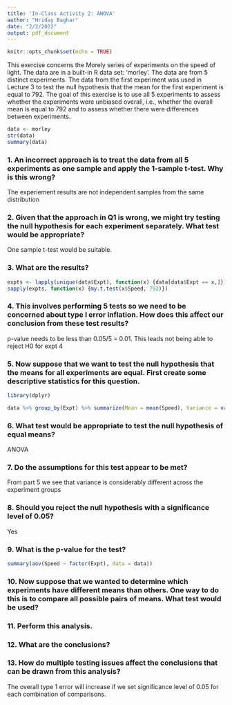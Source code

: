 ```yaml
---
title: 'In-Class Activity 2: ANOVA'
author: "Hriday Baghar"
date: "2/2/2022"
output: pdf_document
---
```


```r
knitr::opts_chunk$set(echo = TRUE)
```

This exercise concerns the Morely series of experiments on the speed of light. The data are in a built-in R 
data set: ‘morley’. The data are from 5 distinct experiments. The data from the first experiment was used in 
Lecture 3 to test the null hypothesis that the mean for the first experiment is equal to 792. The goal of this 
exercise is to use all 5 experiments to assess whether the experiments were unbiased overall, i.e., whether 
the overall mean is equal to 792 and to assess whether there were differences between experiments.

```r
data <- morley
str(data)
summary(data)
```

### 1. An incorrect approach is to treat the data from all 5 experiments as one sample and apply the 1-sample t-test. Why is this wrong?
The experiement results are not independent samples from the same distribution

### 2. Given that the approach in Q1 is wrong, we might try testing the null hypothesis for each experiment separately. What test would be appropriate?
One sample t-test would be suitable.

### 3. What are the results?
```r
expts <- lapply(unique(data$Expt), function(x) {data[data$Expt == x,]})
sapply(expts, function(x) {my.t.test(x$Speed, 792)})
```

### 4. This involves performing 5 tests so we need to be concerned about type I error inflation. How does this affect our conclusion from these test results? 
p-value needs to be less than 0.05/5 = 0.01. This leads not being able to reject H0 for expt 4

### 5. Now suppose that we want to test the null hypothesis that the means for all experiments are equal. First create some descriptive statistics for this question.
```r
library(dplyr)

data %>% group_by(Expt) %>% summarize(Mean = mean(Speed), Variance = var(Speed))
```
### 6. What test would be appropriate to test the null hypothesis of equal means?
ANOVA

### 7. Do the assumptions for this test appear to be met?
From part 5 we see that variance is considerably different across the experiment groups

### 8. Should you reject the null hypothesis with a significance level of 0.05?
Yes

### 9. What is the p-value for the test?
```r
summary(aov(Speed ~ factor(Expt), data = data))
```
### 10. Now suppose that we wanted to determine which experiments have different means than others. One way to do this is to compare all possible pairs of means. What test would be used?

### 11. Perform this analysis.

### 12. What are the conclusions?

### 13. How do multiple testing issues affect the conclusions that can be drawn from this analysis?
The overall type 1 error will increase if we set significance level of 0.05 for each combination of comparisons.